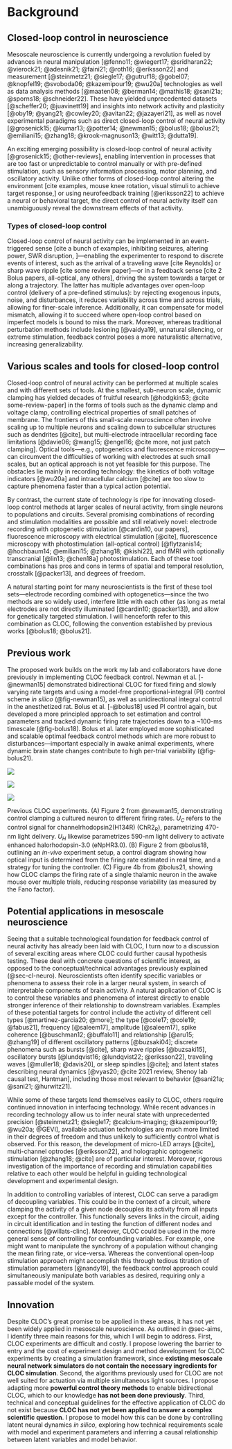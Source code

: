 # Background

## Closed-loop control in neuroscience {#sec-cl-neuro}

Mesoscale neuroscience is currently undergoing a revolution fueled by advances in neural manipulation [@fenno11; @wiegert17; @sridharan22; @vierock21; @adesnik21; @faini21; @roth16; @eriksson22] and measurement [@steinmetz21; @siegle17; @gutruf18; @gobel07; @knopfel19; @svoboda06; @kazemipour19; @wu20a] technologies as well as data analysis methods [@maaten08; @berman14; @mathis18; @sani21a; @sporns18; @schneider22]. 
These have yielded unprecedented datasets [@scheffer20; @juavinett19] and insights into network activity and plasticity [@oby19; @yang21; @cowley20; @avitan22; @jazayeri21], as well as novel experimental paradigms such as direct closed-loop control of neural activity [@grosenick15; @kumar13; @potter14; @newman15; @bolus18; @bolus21; @emiliani15; @zhang18; @krook-magnuson13; @witt13; @dutta19]. 

An exciting emerging possibility is closed-loop control of neural activity [@grosenick15; @other-reviews], enabling intervention in processes that are too fast or unpredictable to control manually or with pre-defined stimulation, such as sensory information processing, motor planning, and oscillatory activity. Unlike other forms of closed-loop control altering the environment [cite examples, mouse knee rotation, visual stimuli to achieve target response,] or using neurofeedback training [@eriksson22] to achieve a neural or behavioral target, the direct control of neural activity itself can unambiguously reveal the downstream effects of that activity. 

### Types of closed-loop control {#sec-cl-types}
Closed-loop control of neural activity can be implemented in an event-triggered sense [cite a bunch of examples, inhibiting seizures, altering power, SWR disruption, ]---enabling the experimenter to respond to discrete events of interest, such as the arrival of a traveling wave [cite Reynolds] or sharp wave ripple [cite some review paper]---or in a feedback sense [cite 2 Bolus papers, all-optical, any others], driving the system towards a target or along a trajectory. The latter has multiple advantages over open-loop control (delivery of a pre-defined stimulus): by rejecting exogenous inputs, noise, and disturbances, it reduces variability across time and across trials, allowing for finer-scale inference. Additionally, it can compensate for model mismatch, allowing it to succeed where open-loop control based on imperfect models is bound to miss the mark.
Moreover, whereas traditional perturbation methods include lesioning [@vaidya19], unnatural silencing, or extreme stimulation, feedback control poses a more naturalistic alternative, increasing generalizability.


## Various scales and tools for closed-loop control

Closed-loop control of neural activity can be performed at multiple scales and with different sets of tools.
At the smallest, sub-neuron scale, dynamic clamping has yielded decades of fruitful research [@hodgkin53; @cite some-review-paper] in the forms of tools such as the dynamic clamp and voltage clamp, controlling electrical properties of small patches of membrane. 
The frontiers of this small-scale neuroscience often involve scaling up to multiple neurons and scaling down to subcellular structures such as dendrites [@cite], but multi-electrode intracellular recording face limitations [@davie06; @wang15; @engel16; @cite more, not just patch clamping].
Optical tools---e.g., optogenetics and fluorescence microscopy---can circumvent the difficulties of working with electrodes at such small scales, but an optical approach is not yet feasible for this purpose.
The obstacles lie mainly in recording technology: the kinetics of both voltage indicators [@wu20a] and intracellular calcium [@cite] are too slow to capture phenomena faster than a typical action potential. 

By contrast, the current state of technology is ripe for innovating closed-loop control methods at larger scales of neural activity, from single neurons to populations and circuits.
Several promising combinations of recording and stimulation modalities are possible and still relatively novel: electrode recording with optogenetic stimulation [@cardin10, our papers], fluorescence microscopy with electrical stimulation [@cite], fluorescence microscopy with photostimulation (all-optical control) [@flytzanis14; @hochbaum14; @emiliani15; @zhang18; @kishi22], and fMRI with optionally transcranial [@lin13; @chen18a] photostimulation.
Each of these tool combinations has pros and cons in terms of spatial and temporal resolution, crosstalk [@packer13], and degrees of freedom.

A natural starting point for many neuroscientists is the first of these tool sets—electrode recording combined with optogenetics—since the two methods are so widely used, interfere little with each other (as long as metal electrodes are not directly illuminated [@cardin10; @packer13]), and allow for genetically targeted stimulation.
I will henceforth refer to this combination as CLOC, following the convention established by previous works [@bolus18; @bolus21].

## Previous work {#sec-prev-work}
The proposed work builds on the work my lab and collaborators have done previously in implementing CLOC feedback control.
Newman et al. [-@newman15] demonstrated bidirectional CLOC for fixed firing and slowly varying rate targets and using a model-free proportional-integral (PI) control scheme *in silico* (@fig-newman15), as well as unidirectional integral control in the anesthetized rat.
Bolus et al. [-@bolus18] used PI control again, but developed a more principled approach to set estimation and control parameters and tracked dynamic firing rate trajectories down to a ~100-ms timescale (@fig-bolus18). Bolus et al. later employed more sophisticated and scalable optimal feedback control methods which are more robust to disturbances---important especially in awake animal experiments, where dynamic brain state changes contribute to high per-trial variability (@fig-bolus21).

::: {#fig-prev-work layout="[[1,1], [1]]"}

![](img/newman15.jpg){#fig-newman15}

![](img/bolus18.jpg){#fig-bolus18}

![](img/bolus21.jpg){#fig-bolus21}

Previous CLOC experiments. 
(A) Figure 2 from @newman15, demonstrating control clamping a cultured neuron to different firing rates. $U_C$ refers to the control signal for channelrhodopsin2(H134R) (ChR2~R~), parametrizing 470-nm light delivery. 
$U_H$ likewise parametrizes 590-nm light delivery to activate enhanced halorhodopsin-3.0 (eNpHR3.0).
(B) Figure 2 from @bolus18, outlining an *in-vivo* experiment setup, a control diagram showing how optical input is determined from the firing rate estimated in real time, and a strategy for tuning the controller.
(C) Figure 4b from @bolus21, showing how CLOC clamps the firing rate of a single thalamic neuron in the awake mouse over multiple trials, reducing response variability (as measured by the Fano factor). 
:::

## Potential applications in mesoscale neuroscience
Seeing that a suitable technological foundation for feedback control of neural activity has already been laid with CLOC, I turn now to a discussion of several exciting areas where CLOC could further causal hypothesis testing.
These deal with concrete questions of scientific interest, as opposed to the conceptual/technical advantages previously explained (@sec-cl-neuro).
Neuroscientists often identify specific variables or phenomena to assess their role in a larger neural system, in search of interpretable components of brain activity.
A natural application of CLOC is to control these variables and phenomena of interest directly to enable stronger inference of their relationship to downstream variables.
Examples of these potential targets for control include the activity of different cell types [@martinez-garcia20; @more]; the type [@cole17; @cole19; @fabus21], frequency [@saleem17], amplitude [@saleem17], spike coherence [@buschman12; @buffalo11] and relationship [@aru15; @zhang19] of different oscillatory patterns [@buzsaki04]; discrete phenomena such as bursts [@cite], sharp wave ripples [@buzsaki15], oscillatory bursts [@lundqvist16; @lundqvist22; @eriksson22], traveling waves [@muller18; @davis20], or sleep spindles [@cite]; and latent states describing neural dynamics [@vyas20; @cite 2021 review, Shenoy lab causal test, Hantman], including those most relevant to behavior [@sani21a; @sani21; @hurwitz21].

While some of these targets lend themselves easily to CLOC, others require continued innovation in interfacing technology.
While recent advances in recording technology allow us to infer neural state with unprecedented precision [@steinmetz21; @siegle17; @calcium-imaging; @kazemipour19; @wu20a; @GEVI], available actuation technologies are much more limited in their degrees of freedom and thus unlikely to sufficiently control what is observed.
For this reason, the development of micro-LED arrays [@cite], multi-channel optrodes [@eriksson22], and holographic optogenetic stimulation [@zhang18; @cite] are of particular interest.
Moreover, rigorous investigation of the importance of recording and stimulation capabilities relative to each other would be helpful in guiding technological development and experimental design.

In addition to controlling variables of interest, CLOC can serve a paradigm of decoupling variables.
This could be in the context of a circuit, where clamping the activity of a given node decouples its activity from all inputs except for the controller.
This functionally severs links in the circuit, aiding in circuit identification and in testing the function of different nodes and connections [@willats-clinc].
Moreover, CLOC could be used in the more general sense of controlling for confounding variables.
For example, one might want to manipulate the synchrony of a population without changing the mean firing rate, or vice-versa.
Whereas the conventional open-loop stimulation approach might accomplish this through tedious titration of stimulation parameters [@nandy19], the feedback control approach could simultaneously manipulate both variables as desired, requiring only a passable model of the system.

## Innovation
Despite CLOC's great promise to be applied in these areas, it has not yet been widely applied in mesoscale neuroscience. 
As outlined in @sec-aims, I identify three main reasons for this, which I will begin to address. 
First, CLOC experiments are difficult and costly. 
I propose lowering the barrier to entry and the cost of experiment design and method development for CLOC experiments by creating a simulation framework, since **existing mesoscale neural network simulators do not contain the necessary ingredients for CLOC simulation**.
Second, the algorithms previously used for CLOC are not well suited for actuation via multiple simultaneous light sources.
I propose adapting more **powerful control theory methods** to enable bidirectional CLOC, which to our knowledge **has not been done previously**.
Third, technical and conceptual guidelines for the effective application of CLOC do not exist because **CLOC has not yet been applied to answer a complex scientific question**. 
I propose to model how this can be done by controlling latent neural dynamics *in silico*, exploring how technical requirements scale with model and experiment parameters and inferring a causal relationship between latent variables and model behavior.
